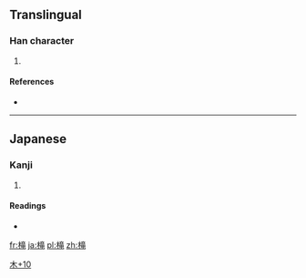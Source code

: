 ==Translingual==

===Han character===
{{Han char|rn=75|rad=木|as=10|sn=14|four=|canj=木卜廿山 (DYTU), X木卜廿山 (XDYTU)}}

# {{defn|Han|sort=木10}}

====References====
* {{Han ref|kx=0546.251|hdz=21268.101|uh=69DE|ud=27102}}

----

==Japanese==

===Kanji===
{{ja-kanji|grade=|rs=木10}}

# {{defn|lang=ja|sort=木10}}

====Readings====
* {{ja-readings|on=[[ろう]] (rō)|kun=[[おり]] (ori)}}

[[Category:Japanese-only CJKV Characters|木+10]]

[[fr:槞]]
[[ja:槞]]
[[pl:槞]]
[[zh:槞]]